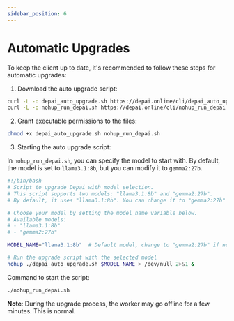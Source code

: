 ```yaml
---
sidebar_position: 6
---
```


# Automatic Upgrades

To keep the client up to date, it's recommended to follow these steps for automatic upgrades:

1) Download the auto upgrade script:
```bash
curl -L -o depai_auto_upgrade.sh https://depai.online/cli/depai_auto_upgrade.sh && echo -e "\nDownloaded depai_auto_upgrade.sh"
curl -L -o nohup_run_depai.sh https://depai.online/cli/nohup_run_depai.sh && echo -e "\nDownloaded nohup_run_depai.sh"
```

2) Grant executable permissions to the files:
```bash
chmod +x depai_auto_upgrade.sh nohup_run_depai.sh
```

3) Starting the auto upgrade script:

In `nohup_run_depai.sh`, you can specify the model to start with. By default, the model is set to `llama3.1:8b`, but you can modify it to `gemma2:27b`.

```bash
#!/bin/bash
# Script to upgrade Depai with model selection.
# This script supports two models: "llama3.1:8b" and "gemma2:27b".
# By default, it uses "llama3.1:8b". You can change it to "gemma2:27b" if needed.

# Choose your model by setting the model_name variable below.
# Available models:
# - "llama3.1:8b"
# - "gemma2:27b"

MODEL_NAME="llama3.1:8b"  # Default model, change to "gemma2:27b" if needed

# Run the upgrade script with the selected model
nohup ./depai_auto_upgrade.sh $MODEL_NAME > /dev/null 2>&1 &
```

Command to start the script:
```bash
./nohup_run_depai.sh
```

**Note**: During the upgrade process, the worker may go offline for a few minutes. This is normal.